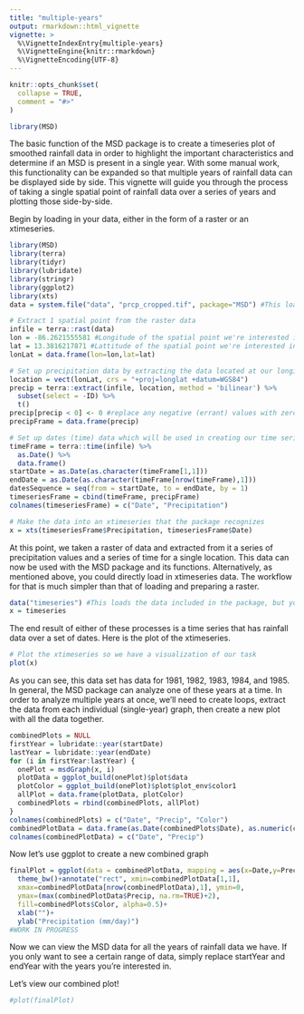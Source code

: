 ```yaml
---
title: "multiple-years"
output: rmarkdown::html_vignette
vignette: >
  %\VignetteIndexEntry{multiple-years}
  %\VignetteEngine{knitr::rmarkdown}
  %\VignetteEncoding{UTF-8}
---
```


```r
knitr::opts_chunk$set(
  collapse = TRUE,
  comment = "#>"
)
```

```r
library(MSD)
```

The basic function of the MSD package is to create a timeseries plot of smoothed rainfall data in order to highlight the important characteristics and determine if an MSD is present in a single year. With some manual work, this functionality can be expanded so that multiple years of rainfall data can be displayed side by side. This vignette will guide you through the process of taking a single spatial point of rainfall data over a series of years and plotting those side-by-side.

Begin by loading in your data, either in the form of a raster or an xtimeseries.

```r
library(MSD)
library(terra)
library(tidyr)
library(lubridate)
library(stringr)
library(ggplot2)
library(xts)
data = system.file("data", "prcp_cropped.tif", package="MSD") #This loads the data included in the package, but you would attach your own

# Extract 1 spatial point from the raster data
infile = terra::rast(data)
lon = -86.2621555581 #Longitude of the spatial point we're interested in analyzing
lat = 13.3816217871 #Lattitude of the spatial point we're interested in analyzing
lonLat = data.frame(lon=lon,lat=lat)

# Set up precipitation data by extracting the data located at our longitude and lattitude
location = vect(lonLat, crs = "+proj=longlat +datum=WGS84")
precip = terra::extract(infile, location, method = 'bilinear') %>%
  subset(select = -ID) %>%
  t()
precip[precip < 0] <- 0 #replace any negative (errant) values with zeroes
precipFrame = data.frame(precip)

# Set up dates (time) data which will be used in creating our time series
timeFrame = terra::time(infile) %>%
  as.Date() %>%
  data.frame()
startDate = as.Date(as.character(timeFrame[1,1]))
endDate = as.Date(as.character(timeFrame[nrow(timeFrame),1]))
datesSequence = seq(from = startDate, to = endDate, by = 1)
timeseriesFrame = cbind(timeFrame, precipFrame)
colnames(timeseriesFrame) = c("Date", "Precipitation")

# Make the data into an xtimeseries that the package recognizes
x = xts(timeseriesFrame$Precipitation, timeseriesFrame$Date)
```

At this point, we taken a raster of data and extracted from it a series of precipitation values and a series of time for a single location. This data can now be used with the MSD package and its functions. Alternatively, as mentioned above, you could directly load in xtimeseries data. The workflow for that is much simpler than that of loading and preparing a raster.

```r
data("timeseries") #This loads the data included in the package, but you would attach your own
x = timeseries
```

The end result of either of these processes is a time series that has rainfall data over a set of dates. Here is the plot of the xtimeseries.

```r
# Plot the xtimeseries so we have a visualization of our task
plot(x)
```

As you can see, this data set has data for 1981, 1982, 1983, 1984, and 1985. In general, the MSD package can analyze one of these years at a time. In order to analyze multiple years at once, we'll need to create loops, extract the data from each individual (single-year) graph, then create a new plot with all the data together.

```r
combinedPlots = NULL
firstYear = lubridate::year(startDate)
lastYear = lubridate::year(endDate)
for (i in firstYear:lastYear) {
  onePlot = msdGraph(x, i)
  plotData = ggplot_build(onePlot)$plot$data
  plotColor = ggplot_build(onePlot)$plot$plot_env$color1
  allPlot = data.frame(plotData, plotColor)
  combinedPlots = rbind(combinedPlots, allPlot)
}
colnames(combinedPlots) = c("Date", "Precip", "Color")
combinedPlotData = data.frame(as.Date(combinedPlots$Date), as.numeric(combinedPlots$Precip))
colnames(combinedPlotData) = c("Date", "Precip")

```

Now let's use ggplot to create a new combined graph

```r
finalPlot = ggplot(data = combinedPlotData, mapping = aes(x=Date,y=Precip))+
  theme_bw()+annotate("rect", xmin=combinedPlotData[1,1], 
  xmax=combinedPlotData[nrow(combinedPlotData),1], ymin=0, 
  ymax=(max(combinedPlotData$Precip, na.rm=TRUE)+2),
  fill=combinedPlots$Color, alpha=0.5)+
  xlab("")+
  ylab("Precipitation (mm/day)")
#WORK IN PROGRESS
```

Now we can view the MSD data for all the years of rainfall data we have. If you only want to see a certain range of data, simply replace startYear and endYear with the years you're interested in.

Let's view our combined plot!

```r
#plot(finalPlot)
```

